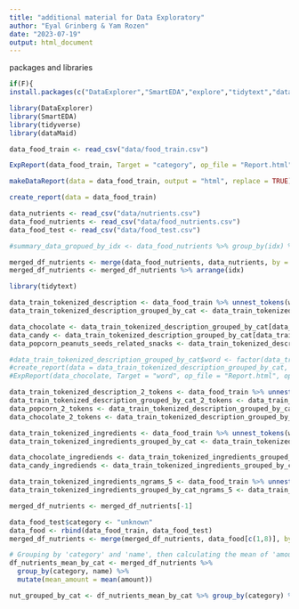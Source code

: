 ```yaml
---
title: "additional material for Data Exploratory"
author: "Eyal Grinberg & Yam Rozen"
date: "2023-07-19"
output: html_document
---
```


packages and libraries
```r
if(F){
install.packages(c("DataExplorer","SmartEDA","explore","tidytext","dataMaid"))}
```
```r
library(DataExplorer)
library(SmartEDA)
library(tidyverse)
library(dataMaid)


```
```r
data_food_train <- read_csv("data/food_train.csv")
```

```r
ExpReport(data_food_train, Target = "category", op_file = "Report.html", op_dir = getwd())
```



```r
makeDataReport(data = data_food_train, output = "html", replace = TRUE)
```
```r
create_report(data = data_food_train)
```

```r
data_nutrients <- read_csv("data/nutrients.csv")
data_food_nutrients <- read_csv("data/food_nutrients.csv")
data_food_test <- read_csv("data/food_test.csv")

```
```r
#summary_data_gropued_by_idx <- data_food_nutrients %>% group_by(idx) %>% summarize()
```

```r
merged_df_nutrients <- merge(data_food_nutrients, data_nutrients, by = "nutrient_id", all.x = TRUE)
merged_df_nutrients <- merged_df_nutrients %>% arrange(idx)
```

```r

library(tidytext)
```

```r
data_train_tokenized_description <- data_food_train %>% unnest_tokens(word, description) %>% count(category, word, sort = TRUE)
data_train_tokenized_description_grouped_by_cat <- data_train_tokenized_description %>% group_by(category) %>% summarise(word, n)
```

```r
data_chocolate <- data_train_tokenized_description_grouped_by_cat[data_train_tokenized_description_grouped_by_cat$category == "chocolate" , ]
data_candy <- data_train_tokenized_description_grouped_by_cat[data_train_tokenized_description_grouped_by_cat$category == "candy" , ]
data_popcorn_peanuts_seeds_related_snacks <- data_train_tokenized_description_grouped_by_cat[data_train_tokenized_description_grouped_by_cat$category == "popcorn_peanuts_seeds_related_snacks" , ]

#data_train_tokenized_description_grouped_by_cat$word <- factor(data_train_tokenized_description_grouped_by_cat$word)
#create_report(data = data_train_tokenized_description_grouped_by_cat, y = "n")
#ExpReport(data_chocolate, Target = "word", op_file = "Report.html", op_dir = getwd())
```


```r
data_train_tokenized_description_2_tokens <- data_food_train %>% unnest_tokens(bigram, description, token = "ngrams", n = 2) %>% count(category, bigram, sort = TRUE)
data_train_tokenized_description_grouped_by_cat_2_tokens <- data_train_tokenized_description_2_tokens %>% group_by(category) %>% summarise(bigram, n)
data_popcorn_2_tokens <- data_train_tokenized_description_grouped_by_cat_2_tokens[data_train_tokenized_description_grouped_by_cat_2_tokens$category == "popcorn_peanuts_seeds_related_snacks" , ]
data_chocolate_2_tokens <- data_train_tokenized_description_grouped_by_cat_2_tokens[data_train_tokenized_description_grouped_by_cat_2_tokens$category == "chocolate" , ]
```


```r
data_train_tokenized_ingredients <- data_food_train %>% unnest_tokens(word, ingredients) %>% count(category, word, sort = TRUE)
data_train_tokenized_ingredients_grouped_by_cat <- data_train_tokenized_ingredients %>% group_by(category) %>% summarise(word, n)
```

```r
data_chocolate_ingrediends <- data_train_tokenized_ingredients_grouped_by_cat[data_train_tokenized_ingredients_grouped_by_cat$category == "chocolate" , ]
data_candy_ingrediends <- data_train_tokenized_ingredients_grouped_by_cat[data_train_tokenized_ingredients_grouped_by_cat$category == "candy" , ]
```

```r
data_train_tokenized_ingredients_ngrams_5 <- data_food_train %>% unnest_tokens(word, ingredients, token = "ngrams", n = 5) %>% count(category, word, sort = TRUE)
data_train_tokenized_ingredients_grouped_by_cat_ngrams_5 <- data_train_tokenized_ingredients_ngrams_5 %>% group_by(category) %>% summarise(word, n)
```

```r
merged_df_nutrients <- merged_df_nutrients[-1]
```


```r
data_food_test$category <- "unknown"
data_food <- rbind(data_food_train, data_food_test)
merged_df_nutrients <- merge(merged_df_nutrients, data_food[c(1,8)], by = "idx", all.x = TRUE)
```

```r
# Grouping by 'category' and 'name', then calculating the mean of 'amount'
df_nutrients_mean_by_cat <- merged_df_nutrients %>%
  group_by(category, name) %>%
  mutate(mean_amount = mean(amount))
```

```r
nut_grouped_by_cat <- df_nutrients_mean_by_cat %>% group_by(category) %>% reframe(mean_amount)
```

